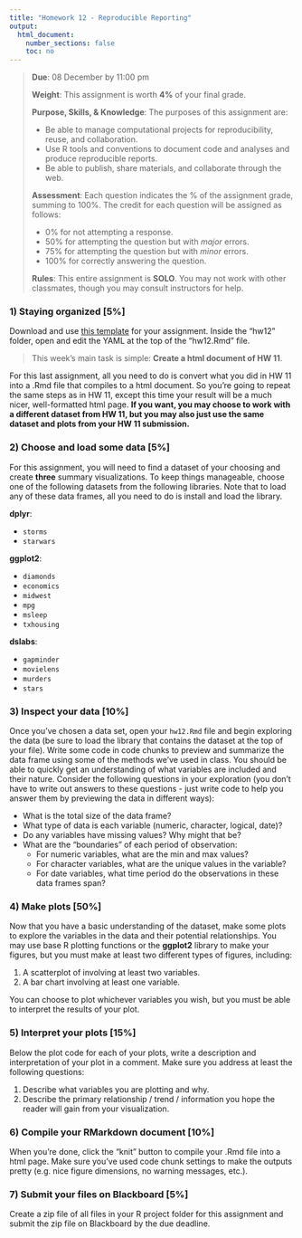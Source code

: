 ```yaml
---
title: "Homework 12 - Reproducible Reporting"
output:
  html_document:
    number_sections: false
    toc: no
---
```


> **Due**: 08 December by 11:00 pm
>
> **Weight**: This assignment is worth **4%** of your final grade.
>
> **Purpose, Skills, & Knowledge**: The purposes of this assignment are:
>
> - Be able to manage computational projects for reproducibility, reuse, and collaboration.
> - Use R tools and conventions to document code and analyses and produce reproducible reports.
> - Be able to publish, share materials, and collaborate through the web.
>
> **Assessment**: Each question indicates the % of the assignment grade, summing to 100%. The credit for each question will be assigned as follows:
>
> - 0% for not attempting a response.
> - 50% for attempting the question but with _major_ errors.
> - 75% for attempting the question but with _minor_ errors.
> - 100% for correctly answering the question.
>
> **Rules**: This entire assignment is **SOLO**. You may not work with other classmates, though you may consult instructors for help.

### 1) Staying organized [5%]

Download and use [this template](templates/hw12.zip) for your assignment. Inside the "hw12" folder, open and edit the YAML at the top of the "hw12.Rmd" file.

> This week's main task is simple: **Create a html document of HW 11**.

For this last assignment, all you need to do is convert what you did in HW 11 into a .Rmd file that compiles to a html document. So you're going to repeat the same steps as in HW 11, except this time your result will be a much nicer, well-formatted html page. **If you want, you may choose to work with a different dataset from HW 11, but you may also just use the same dataset and plots from your HW 11 submission.**

### 2) Choose and load some data [5%]

For this assignment, you will need to find a dataset of your choosing and create **three** summary visualizations. To keep things manageable, choose one of the following datasets from the following libraries. Note that to load any of these data frames, all you need to do is install and load the library.

**dplyr**:

- `storms`
- `starwars`

**ggplot2**:

- `diamonds`
- `economics`
- `midwest`
- `mpg`
- `msleep`
- `txhousing`

**dslabs**:

- `gapminder`
- `movielens`
- `murders`
- `stars`

### 3) Inspect your data [10%]

Once you've chosen a data set, open your `hw12.Rmd` file and begin exploring the data (be sure to load the library that contains the dataset at the top of your file). Write some code in code chunks to preview and summarize the data frame using some of the methods we've used in class. You should be able to quickly get an understanding of what variables are included and their nature. Consider the following questions in your exploration (you don't have to write out answers to these questions - just write code to help you answer them by previewing the data in different ways):

- What is the total size of the data frame?
- What type of data is each variable (numeric, character, logical, date)?
- Do any variables have missing values? Why might that be?
- What are the "boundaries" of each period of observation:
    - For numeric variables, what are the min and max values?
    - For character variables, what are the unique values in the variable?
    - For date variables, what time period do the observations in these data frames span?

### 4) Make plots [50%]

Now that you have a basic understanding of the dataset, make some plots to explore the variables in the data and their potential relationships. You may use base R plotting functions or the **ggplot2** library to make your figures, but you must make at least two different types of figures, including:

1. A scatterplot of involving at least two variables.
2. A bar chart involving at least one variable.

You can choose to plot whichever variables you wish, but you must be able to interpret the results of your plot.

### 5) Interpret your plots [15%]

Below the plot code for each of your plots, write a description and interpretation of your plot in a comment. Make sure you address at least the following questions:

1. Describe what variables you are plotting and why.
2. Describe the primary relationship / trend / information you hope the reader will gain from your visualization.

### 6) Compile your RMarkdown document [10%]

When you're done, click the "knit" button to compile your .Rmd file into a html page. Make sure you've used code chunk settings to make the outputs pretty (e.g. nice figure dimensions, no warning messages, etc.).

### 7) Submit your files on Blackboard [5%]

Create a zip file of all files in your R project folder for this assignment and submit the zip file on Blackboard by the due deadline.

